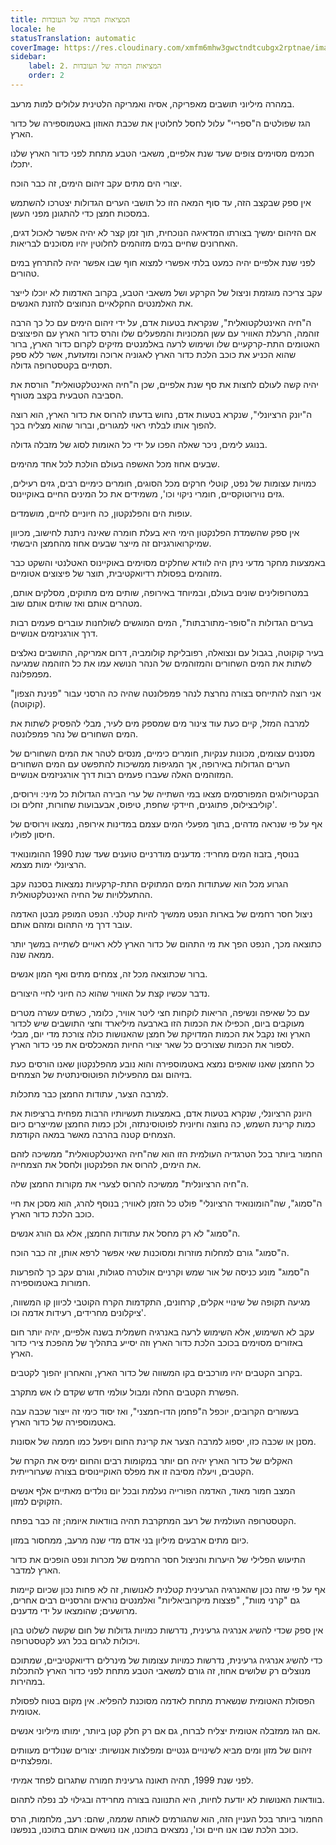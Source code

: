 ```yaml
---
title: המציאות המרה של העובדות
locale: he
statusTranslation: automatic
coverImage: https://res.cloudinary.com/xmfm6mhw3gwctndtcubgx2rptnae/image/upload/v1741354419/small_cover_la_gran_rebelion_28716e29d2.webp
sidebar:
    label: 2. המציאות המרה של העובדות
    order: 2
---
```

במהרה מיליוני תושבים מאפריקה, אסיה ואמריקה הלטינית עלולים למות מרעב.

הגז שפולטים ה"ספריי" עלול לחסל לחלוטין את שכבת האוזון באטמוספירה של כדור הארץ.

חכמים מסוימים צופים שעד שנת אלפיים, משאבי הטבע מתחת לפני כדור הארץ שלנו יתכלו.

יצורי הים מתים עקב זיהום הימים, זה כבר הוכח.

אין ספק שבקצב הזה, עד סוף המאה הזו כל תושבי הערים הגדולות יצטרכו להשתמש במסכות חמצן כדי להתגונן מפני העשן.

אם הזיהום ימשיך בצורתו המדאיגה הנוכחית, תוך זמן קצר לא יהיה אפשר לאכול דגים, האחרונים שחיים במים מזוהמים לחלוטין יהיו מסוכנים לבריאות.

לפני שנת אלפיים יהיה כמעט בלתי אפשרי למצוא חוף שבו אפשר יהיה להתרחץ במים טהורים.

עקב צריכה מוגזמת וניצול של הקרקע ושל משאבי הטבע, בקרוב האדמות לא יוכלו לייצר את האלמנטים החקלאיים הנחוצים להזנת האנשים.

ה"חיה האינטלקטואלית", שנקראת בטעות אדם, על ידי זיהום הימים עם כל כך הרבה זוהמה, הרעלת האוויר עם עשן המכוניות והמפעלים שלו והרס כדור הארץ עם הפיצוצים האטומים התת-קרקעיים שלו ושימוש לרעה באלמנטים מזיקים לקרום כדור הארץ, ברור שהוא הכניע את כוכב הלכת כדור הארץ לאגוניה ארוכה ומזעזעת, אשר ללא ספק תסתיים בקטסטרופה גדולה.

יהיה קשה לעולם לחצות את סף שנת אלפיים, שכן ה"חיה האינטלקטואלית" הורסת את הסביבה הטבעית בקצב מטורף.

ה"יונק הרציונלי", שנקרא בטעות אדם, נחוש בדעתו להרוס את כדור הארץ, הוא רוצה להפוך אותו לבלתי ראוי למגורים, וברור שהוא מצליח בכך.

בנוגע לימים, ניכר שאלה הפכו על ידי כל האומות לסוג של מזבלה גדולה.

שבעים אחוז מכל האשפה בעולם הולכת לכל אחד מהימים.

כמויות עצומות של נפט, קוטלי חרקים מכל הסוגים, חומרים כימיים רבים, גזים רעילים, גזים נוירוטוקסיים, חומרי ניקוי וכו', משמידים את כל המינים החיים באוקיינוס.

עופות הים והפלנקטון, כה חיוניים לחיים, מושמדים.

אין ספק שהשמדת הפלנקטון הימי היא בעלת חומרה שאינה ניתנת לחישוב, מכיוון שמיקרואורגניזם זה מייצר שבעים אחוז מהחמצן היבשתי.

באמצעות מחקר מדעי ניתן היה לוודא שחלקים מסוימים באוקיינוס האטלנטי והשקט כבר מזוהמים בפסולת רדיואקטיבית, תוצר של פיצוצים אטומיים.

במטרופולינים שונים בעולם, ובמיוחד באירופה, שותים מים מתוקים, מסלקים אותם, מטהרים אותם ואז שותים אותם שוב.

בערים הגדולות ה"סופר-מתורבתות", המים המוגשים לשולחנות עוברים פעמים רבות דרך אורגניזמים אנושיים.

בעיר קוקוטה, בגבול עם ונצואלה, רפובליקת קולומביה, דרום אמריקה, התושבים נאלצים לשתות את המים השחורים והמזוהמים של הנהר הנושא עמו את כל הזוהמה שמגיעה מפמפלונה.

אני רוצה להתייחס בצורה נחרצת לנהר פמפלונטה שהיה כה הרסני עבור "פנינת הצפון" (קוקוטה).

למרבה המזל, קיים כעת עוד צינור מים שמספק מים לעיר, מבלי להפסיק לשתות את המים השחורים של נהר פמפלונטה.

מסננים עצומים, מכונות ענקיות, חומרים כימיים, מנסים לטהר את המים השחורים של הערים הגדולות באירופה, אך המגיפות ממשיכות להתפשט עם המים השחורים המזוהמים האלה שעברו פעמים רבות דרך אורגניזמים אנושיים.

הבקטריולוגים המפורסמים מצאו במי השתייה של ערי הבירה הגדולות כל מיני: וירוסים, קוליבצילוס, פתוגנים, חיידקי שחפת, טיפוס, אבעבועות שחורות, זחלים וכו'.

אף על פי שנראה מדהים, בתוך מפעלי המים עצמם במדינות אירופה, נמצאו וירוסים של חיסון לפוליו.

בנוסף, בזבוז המים מחריד: מדענים מודרניים טוענים שעד שנת 1990 ההומונואיד הרציונלי ימות מצמא.

הגרוע מכל הוא שעתודות המים המתוקים התת-קרקעיות נמצאות בסכנה עקב ההתעללויות של החיה האינטלקטואלית.

ניצול חסר רחמים של בארות הנפט ממשיך להיות קטלני. הנפט המופק מבטן האדמה עובר דרך מי התהום ומזהם אותם.

כתוצאה מכך, הנפט הפך את מי התהום של כדור הארץ ללא ראויים לשתייה במשך יותר ממאה שנה.

ברור שכתוצאה מכל זה, צמחים מתים ואף המון אנשים.

נדבר עכשיו קצת על האוויר שהוא כה חיוני לחיי היצורים.

עם כל שאיפה ונשיפה, הריאות לוקחות חצי ליטר אוויר, כלומר, כשתים עשרה מטרים מעוקבים ביום, הכפילו את הכמות הזו בארבעה מיליארד וחצי התושבים שיש לכדור הארץ ואז נקבל את הכמות המדויקת של חמצן שהאנושות כולה צורכת מדי יום, מבלי לספור את הכמות שצורכים כל שאר יצורי החיות המאכלסים את פני כדור הארץ.

כל החמצן שאנו שואפים נמצא באטמוספירה והוא נובע מהפלנקטון שאנו הורסים כעת בזיהום וגם מהפעילות הפוטוסינתטית של הצמחים.

למרבה הצער, עתודות החמצן כבר מתכלות.

היונק הרציונלי, שנקרא בטעות אדם, באמצעות תעשיותיו הרבות מפחית ברציפות את כמות קרינת השמש, כה נחוצה וחיונית לפוטוסינתזה, ולכן כמות החמצן שמייצרים כיום הצמחים קטנה בהרבה מאשר במאה הקודמת.

החמור ביותר בכל הטרגדיה העולמית הזו הוא שה"חיה האינטלקטואלית" ממשיכה לזהם את הימים, להרוס את הפלנקטון ולחסל את הצמחייה.

ה"חיה הרציונלית" ממשיכה להרוס לצערי את מקורות החמצן שלה.

ה"סמוג", שה"הומונואיד הרציונלי" פולט כל הזמן לאוויר; בנוסף להרג, הוא מסכן את חיי כוכב הלכת כדור הארץ.

ה"סמוג" לא רק מחסל את עתודות החמצן, אלא גם הורג אנשים.

ה"סמוג" גורם למחלות מוזרות ומסוכנות שאי אפשר לרפא אותן, זה כבר הוכח.

ה"סמוג" מונע כניסה של אור שמש וקרניים אולטרה סגולות, וגורם עקב כך להפרעות חמורות באטמוספירה.

מגיעה תקופה של שינויי אקלים, קרחונים, התקדמות הקרח הקוטבי לכיוון קו המשווה, ציקלונים מחרידים, רעידות אדמה וכו'.

עקב לא השימוש, אלא השימוש לרעה באנרגיה חשמלית בשנה אלפיים, יהיה יותר חום באזורים מסוימים בכוכב הלכת כדור הארץ וזה יסייע בתהליך של מהפכת צירי כדור הארץ.

בקרוב הקטבים יהיו מורכבים בקו המשווה של כדור הארץ, והאחרון יהפוך לקטבים.

הפשרת הקטבים החלה ומבול עולמי חדש שקדם לו אש מתקרב.

בעשורים הקרובים, יוכפל ה"פחמן הדו-חמצני", ואז יסוד כימי זה ייצור שכבה עבה באטמוספירה של כדור הארץ.

מסנן או שכבה כזו, יספוג למרבה הצער את קרינת החום ויפעל כמו חממה של אסונות.

האקלים של כדור הארץ יהיה חם יותר במקומות רבים והחום ימיס את הקרח של הקטבים, ויעלה מסיבה זו את מפלס האוקיינוסים בצורה שערורייתית.

המצב חמור מאוד, האדמה הפורייה נעלמת ובכל יום נולדים מאתיים אלף אנשים הזקוקים למזון.

הקטסטרופה העולמית של רעב המתקרבת תהיה בוודאות איומה; זה כבר בפתח.

כיום מתים ארבעים מיליון בני אדם מדי שנה מרעב, ממחסור במזון.

התיעוש הפלילי של היערות והניצול חסר הרחמים של מכרות ונפט הופכים את כדור הארץ למדבר.

אף על פי שזה נכון שהאנרגיה הגרעינית קטלנית לאנושות, זה לא פחות נכון שכיום קיימות גם "קרני מוות", "פצצות מיקרוביאליות" ואלמנטים נוראים והרסניים רבים אחרים, מרושעים; שהומצאו על ידי מדענים.

אין ספק שכדי להשיג אנרגיה גרעינית, נדרשות כמויות גדולות של חום שקשה לשלוט בהן ויכולות לגרום בכל רגע לקטסטרופה.

כדי להשיג אנרגיה גרעינית, נדרשות כמויות עצומות של מינרלים רדיואקטיביים, שמתוכם מנוצלים רק שלושים אחוז, זה גורם למשאבי הטבע מתחת לפני כדור הארץ להתכלות במהירות.

הפסולת האטומית שנשארת מתחת לאדמה מסוכנת להפליא. אין מקום בטוח לפסולת אטומית.

אם הגז ממזבלה אטומית יצליח לברוח, גם אם רק חלק קטן ביותר, ימותו מיליוני אנשים.

זיהום של מזון ומים מביא לשינויים גנטיים ומפלצות אנושיות: יצורים שנולדים מעוותים ומפלצתיים.

לפני שנת 1999, תהיה תאונה גרעינית חמורה שתגרום לפחד אמיתי.

בוודאות האנושות לא יודעת לחיות, היא התנוונה בצורה מחרידה ובגילוי לב נפלה לתהום.

החמור ביותר בכל העניין הזה, הוא שהגורמים לאותה שממה, שהם: רעב, מלחמות, הרס כוכב הלכת שבו אנו חיים וכו', נמצאים בתוכנו, אנו נושאים אותם בתוכנו, בנפשנו.

